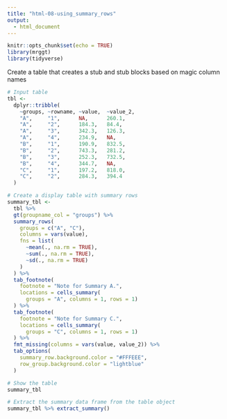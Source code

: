 ```yaml
---
title: "html-08-using_summary_rows"
output:
  - html_document
---
```


```r
knitr::opts_chunk$set(echo = TRUE)
library(mrggt)
library(tidyverse)
```

Create a table that creates a stub and stub blocks based on magic column names

```r
# Input table
tbl <-
  dplyr::tribble(
    ~groups, ~rowname, ~value,  ~value_2,
    "A",     "1",      NA,      260.1,
    "A",     "2",      184.3,   84.4,
    "A",     "3",      342.3,   126.3,
    "A",     "4",      234.9,   NA,
    "B",     "1",      190.9,   832.5,
    "B",     "2",      743.3,   281.2,
    "B",     "3",      252.3,   732.5,
    "B",     "4",      344.7,   NA,
    "C",     "1",      197.2,   818.0,
    "C",     "2",      284.3,   394.4
  )
```

```r
# Create a display table with summary rows
summary_tbl <-
  tbl %>%
  gt(groupname_col = "groups") %>%
  summary_rows(
    groups = c("A", "C"),
    columns = vars(value),
    fns = list(
      ~mean(., na.rm = TRUE),
      ~sum(., na.rm = TRUE),
      ~sd(., na.rm = TRUE)
    )
  ) %>%
  tab_footnote(
    footnote = "Note for Summary A.",
    locations = cells_summary(
      groups = "A", columns = 1, rows = 1)
  ) %>%
  tab_footnote(
    footnote = "Note for Summary C.",
    locations = cells_summary(
      groups = "C", columns = 1, rows = 1)
  ) %>%
  fmt_missing(columns = vars(value, value_2)) %>%
  tab_options(
    summary_row.background.color = "#FFFEEE",
    row_group.background.color = "lightblue"
  )
```

```r
# Show the table
summary_tbl
```

```r
# Extract the summary data frame from the table object
summary_tbl %>% extract_summary()
```
